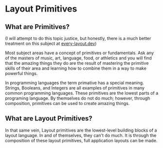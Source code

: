 
<Meta title="Layout Primitives" />

# Layout Primitives

## What are Primitives?

(I will attempt to do this topic justice, but honestly, there is a much better treatment on this subject at [every-layout.dev](https://absolutely.every-layout.dev/rudiments/composition/))

Most subject areas have a concept of primitives or fundamentals. Ask any of the masters of music, art, language, food, or athletics and you will find that the amazing things
they do are the result of mastering the primitive skills of their area and learning how to combine them in a way to make powerful things.

In programming languages the term primative has a special meaning. Strings, Booleans, and Integers are all examples of primitives in many common programming languages.
These primitives are the lowest parts of a programing language. By themselves do not do much; however, through composition, primitives can be used to create amazing things.

## What are Layout Primitives?

In that same vein, Layout primitives are the lowest-level building blocks of a layout language. In and of themselves, they can't do much. It is through the composition of
these layout primitives, full application layouts can be made.
